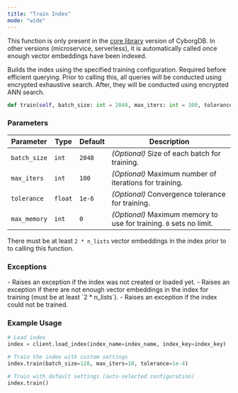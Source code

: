 ```yaml
---
title: "Train Index"
mode: "wide"
---
```


<Note>This function is only present in the [core library](../../../intro/deployment-models) version of CyborgDB.
In other versions (microservice, serverless), it is automatically called once enough vector embeddings have been indexed.</Note>

Builds the index using the specified training configuration. Required before efficient querying.
Prior to calling this, all queries will be conducted using encrypted exhaustive search.
After, they will be conducted using encrypted ANN search.

```python
def train(self, batch_size: int = 2048, max_iters: int = 100, tolerance: float = 1e-6, max_memory: int = 0)
```

### Parameters

| Parameter | Type | Default | Description |
|---------------|--------|---------|-------------------------------------------------------|
| `batch_size` | `int` | `2048` | _(Optional)_ Size of each batch for training. |
| `max_iters` | `int` | `100` | _(Optional)_ Maximum number of iterations for training. |
| `tolerance` | `float`| `1e-6` | _(Optional)_ Convergence tolerance for training. |
| `max_memory` | `int`| `0` | _(Optional)_ Maximum memory to use for training. `0` sets no limit. |

<Tip>There must be at least `2 * n_lists` vector embeddings in the index prior to to calling this function.</Tip>

### Exceptions

<AccordionGroup>
    <Accordion title="ValueError">
        - Raises an exception if the index was not created or loaded yet.
    </Accordion>
    <Accordion title="RuntimeError">
        - Raises an exception if there are not enough vector embeddings in the index for training (must be at least `2 * n_lists`).
        - Raises an exception if the index could not be trained.
    </Accordion>
</AccordionGroup>

### Example Usage

```python
# Load index
index = client.load_index(index_name=index_name, index_key=index_key)

# Train the index with custom settings
index.train(batch_size=128, max_iters=10, tolerance=1e-4)

# Train with default settings (auto-selected configuration)
index.train()
```